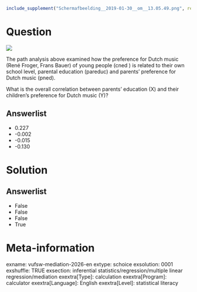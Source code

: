 ```r
include_supplement("Schermafbeelding__2019-01-30__om__13.05.49.png", recursive = TRUE)
```

Question
========
![](Schermafbeelding__2019-01-30__om__13.05.49.png)
  
The path analysis above examined how the preference for Dutch music (René Froger, Frans Bauer) of young people (cned ) is related to their own school level, parental education (pareduc) and parents' preference for Dutch music (pned).  

What is the overall correlation between parents' education (X) and their children's preference for Dutch music (Y)?

Answerlist
----------
* 0.227
* -0.002
* -0.015
* -0.130

Solution
========

Answerlist
----------
* False
* False
* False
* True

Meta-information
================
exname: vufsw-mediation-2026-en
extype: schoice
exsolution: 0001
exshuffle: TRUE
exsection: inferential statistics/regression/multiple linear regression/mediation
exextra[Type]: calculation
exextra[Program]: calculator
exextra[Language]: English
exextra[Level]: statistical literacy

